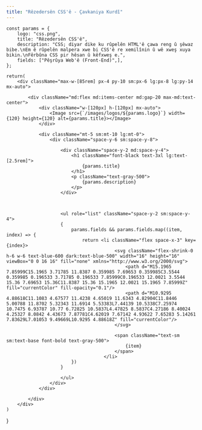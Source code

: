 ```yaml
---
title: "Rêzedersên CSS'ê - Çavkaniya Kurdî"
---
```



    const params = {
        logo: "css.png",
        title: "Rêzedersên CSS'ê",
        description: "CSS; diyar dike ku rûpelên HTML'ê çawa reng û şêwaz bibe.\nEm ê rûpelên malpera xwe bi CSS'ê re xemilînin û wê xweş xuya bikin.\nFêrbûna CSS pir hêsan û kêfxweş e.",
        fields: ["Pêşrûya Web'ê (Front-End)",],
    };

    return(
        <div className="max-w-[85rem] px-4 py-10 sm:px-6 lg:px-8 lg:py-14 mx-auto">
        
            <div className="md:flex md:items-center md:gap-20 max-md:text-center">
                <div className="w-[120px] h-[120px] mx-auto">
                    <Image src={`/images/logos/${params.logo}`} width={120} height={120} alt={params.title}></Image>
                </div>

                <div className="mt-5 sm:mt-10 lg:mt-0">
                    <div className="space-y-6 sm:space-y-8">

                        <div className="space-y-2 md:space-y-4">
                            <h1 className="font-black text-3xl lg:text-[2.5rem]">
                                {params.title}
                            </h1>
                            <p className="text-gray-500">
                                {params.description}
                            </p>
                        </div>



                        <ul role="list" className="space-y-2 sm:space-y-4">
                        {
                            params.fields && params.fields.map((item, index) => {
                                return <li className="flex space-x-3" key={index}>
                                            <svg className="flex-shrink-0 h-6 w-6 text-blue-600 dark:text-blue-500" width="16" height="16" viewBox="0 0 16 16" fill="none" xmlns="http://www.w3.org/2000/svg">
                                                <path d="M15.1965 7.85999C15.1965 3.71785 11.8387 0.359985 7.69653 0.359985C3.5544 0.359985 0.196533 3.71785 0.196533 7.85999C0.196533 12.0021 3.5544 15.36 7.69653 15.36C11.8387 15.36 15.1965 12.0021 15.1965 7.85999Z" fill="currentColor" fill-opacity="0.1"/>
                                                <path d="M10.9295 4.88618C11.1083 4.67577 11.4238 4.65019 11.6343 4.82904C11.8446 5.00788 11.8702 5.32343 11.6914 5.53383L7.44139 10.5338C7.25974 10.7475 6.93787 10.77 6.72825 10.5837L4.47825 8.5837C4.27186 8.40024 4.25327 8.0842 4.43673 7.87781C4.62019 7.67142 4.93622 7.65283 5.14261 7.83629L7.01053 9.49669L10.9295 4.88618Z" fill="currentColor"/>
                                            </svg>

                                            <span className="text-sm sm:text-base font-bold text-gray-500">
                                                {item}
                                            </span>
                                        </li>
                            })
                        }

                        </ul>
                    </div>
                </div>

            </div>
        </div>
    )

}

<First />
